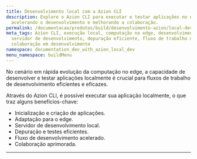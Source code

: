 ```yaml
---
title: Desenvolvimento local com a Azion CLI
description: Explore o Azion CLI para executar e testar aplicações no edge localmente,
  acelerando o desenvolvimento e melhorando a colaboração.
permalink: /documentacao/produtos/build/desenvolvimento-azion/local-dev/
meta_tags: Azion CLI, execução local, computação no edge, desenvolvimento de aplicações,
  servidor de desenvolvimento, depuração eficiente, fluxo de trabalho de desenvolvimento,
  colaboração em desenvolvimento
namespace: documentation_dev_with_azion_local_dev
menu_namespace: buildMenu
---
```



<LinkButton link="/pt-br/documentacao/produtos/azion-cli/dev-comando/" label="vá para a documentação de referência do comando dev" severity="secondary" />

No cenário em rápida evolução da computação no edge, a capacidade de desenvolver e testar aplicações localmente é crucial para fluxos de trabalho de desenvolvimento eficientes e eficazes.

Através do Azion CLI, é possível executar sua aplicação localmente, o que traz alguns benefícios-chave:

- Inicialização e criação de aplicações.
- Adaptação para o edge.
- Servidor de desenvolvimento local.
- Depuração e testes eficientes.
- Fluxo de desenvolvimento acelerado.
- Colaboração aprimorada.




---

